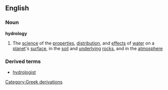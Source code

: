 ==English==
===Noun===
{{wikipedia}}
'''hydrology'''
#The [[science]] of the [[properties]], [[distribution]], and [[effect]]s of [[water]] on a [[planet]]'s [[surface]], in the [[soil]] and [[underlying]] [[rock]]s, and in the [[atmosphere]]

===Derived terms===
*[[hydrologist]]
[[Category:Greek derivations]]